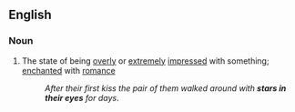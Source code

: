 ==English==

===Noun===
{{en-noun|sg=[[star]]s [[in]] [[one's]] [[eye]]s|-}}

# {{idiom|figuratively}} The state of being [[overly]] or [[extremely]] [[impressed]] with something; [[enchanted]] with [[romance]]
#: ''After their first kiss the pair of them walked around with '''stars in their eyes''' for days''.
